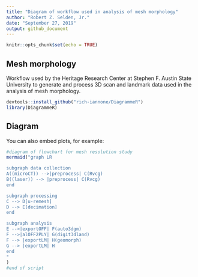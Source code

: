 ```yaml
---
title: "Diagram of workflow used in analysis of mesh morphology"
author: "Robert Z. Selden, Jr."
date: "September 27, 2019"
output: github_document
---
```


```r
knitr::opts_chunk$set(echo = TRUE)
```

## Mesh morphology

Workflow used by the Heritage Research Center at Stephen F. Austin State University to generate and process 3D scan and landmark data used in the analysis of mesh morphology. 

```r
devtools::install_github("rich-iannone/DiagrammeR")
library(DiagrammeR)
```

## Diagram

You can also embed plots, for example:

```r
#diagram of flowchart for mesh resolution study
mermaid("graph LR

subgraph data collection
A((microCT)) -->|preprocess| C(Rvcg)
B((laser)) --> |preprocess| C(Rvcg)
end

subgraph processing
C --> D[u-remesh]
D --> E[decimation]
end

subgraph analysis
E -->|exportOFF| F(auto3dgm)
F -->|alOFF2PLY| G(digit3dland)
F --> |exportLM| H(geomorph)
G --> |exportLM| H
end
"
)
#end of script
```
